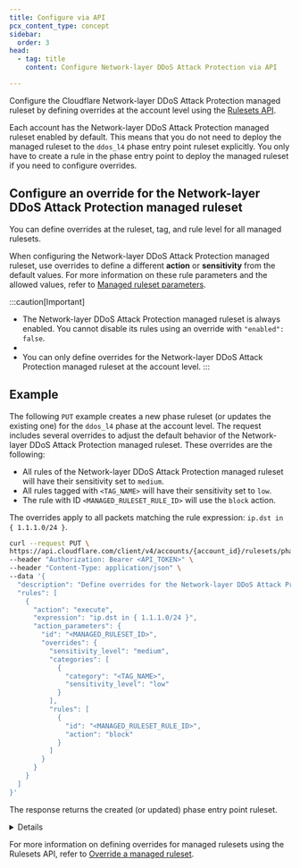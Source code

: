 ```yaml
---
title: Configure via API
pcx_content_type: concept
sidebar:
  order: 3
head:
  - tag: title
    content: Configure Network-layer DDoS Attack Protection via API

---
```



Configure the Cloudflare Network-layer DDoS Attack Protection managed ruleset by defining overrides at the account level using the [Rulesets API](/ruleset-engine/rulesets-api/).

Each account has the Network-layer DDoS Attack Protection managed ruleset enabled by default. This means that you do not need to deploy the managed ruleset to the `ddos_l4` phase entry point ruleset explicitly. You only have to create a rule in the phase entry point to deploy the managed ruleset if you need to configure overrides.

## Configure an override for the Network-layer DDoS Attack Protection managed ruleset

You can define overrides at the ruleset, tag, and rule level for all managed rulesets.

When configuring the Network-layer DDoS Attack Protection managed ruleset, use overrides to define a different **action** or **sensitivity** from the default values. For more information on these rule parameters and the allowed values, refer to [Managed ruleset parameters](/ddos-protection/managed-rulesets/network/override-parameters/).

:::caution[Important]


* The Network-layer DDoS Attack Protection managed ruleset is always enabled. You cannot disable its rules using an override with `"enabled": false`.
* <Render file="managed-rulesets/read-only-rules-note" />
* You can only define overrides for the Network-layer DDoS Attack Protection managed ruleset at the account level. 
  :::

## Example

The following `PUT` example creates a new phase ruleset (or updates the existing one) for the `ddos_l4` phase at the account level. The request includes several overrides to adjust the default behavior of the Network-layer DDoS Attack Protection managed ruleset. These overrides are the following:

* All rules of the Network-layer DDoS Attack Protection managed ruleset will have their sensitivity set to `medium`.
* All rules tagged with `<TAG_NAME>` will have their sensitivity set to `low`.
* The rule with ID `<MANAGED_RULESET_RULE_ID>` will use the `block` action.

The overrides apply to all packets matching the rule expression: `ip.dst in { 1.1.1.0/24 }`.

```bash title="Request"
curl --request PUT \
https://api.cloudflare.com/client/v4/accounts/{account_id}/rulesets/phases/ddos_l4/entrypoint \
--header "Authorization: Bearer <API_TOKEN>" \
--header "Content-Type: application/json" \
--data '{
  "description": "Define overrides for the Network-layer DDoS Attack Protection managed ruleset",
  "rules": [
    {
      "action": "execute",
      "expression": "ip.dst in { 1.1.1.0/24 }",
      "action_parameters": {
        "id": "<MANAGED_RULESET_ID>",
        "overrides": {
          "sensitivity_level": "medium",
          "categories": [
            {
              "category": "<TAG_NAME>",
              "sensitivity_level": "low"
            }
          ],
          "rules": [
            {
              "id": "<MANAGED_RULESET_RULE_ID>",
              "action": "block"
            }
          ]
        }
      }
    }
  ]
}'
```

The response returns the created (or updated) phase entry point ruleset.


<Details header="Response">

```json
{
  "result": {
    "id": "<PHASE_ENTRY_POINT_RULESET_ID>",
    "name": "default",
    "description": "Define overrides for the Network-layer DDoS Attack Protection managed ruleset",
    "kind": "root",
    "version": "1",
    "rules": [
      {
        "id": "<RULE_ID>",
        "version": "1",
        "action": "execute",
        "action_parameters": {
          "id": "<MANAGED_RULESET_ID>",
          "version": "latest",
          "overrides": {
            "categories": [
              {
                "category": "<TAG_NAME>",
                "sensitivity_level": "low"
              }
            ],
            "rules": [
              {
                "id": "<MANAGED_RULESET_RULE_ID>",
                "action": "block"
              }
            ],
            "sensitivity_level": "medium"
          }
        },
        "expression": "ip.dst in { 1.1.1.0/24 }",
        "last_updated": "2021-08-16T04:14:47.977741Z",
        "ref": "<RULE_REF>",
        "enabled": true
      }
    ],
    "last_updated": "2021-08-16T04:14:47.977741Z",
    "phase": "ddos_l4"
  }
}
```


</Details>

For more information on defining overrides for managed rulesets using the Rulesets API, refer to [Override a managed ruleset](/ruleset-engine/managed-rulesets/override-managed-ruleset/).
